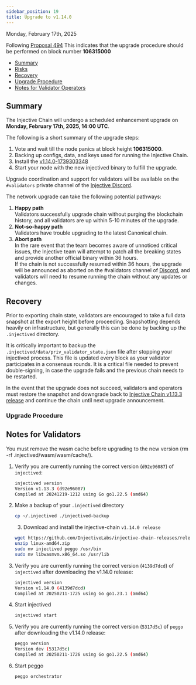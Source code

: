 ```yaml
---
sidebar_position: 19
title: Upgrade to v1.14.0
---
```


Monday, February 17th, 2025

Following [Proposal 494](https://injhub.com/proposals/494/) This indicates that the upgrade procedure should be performed on block number **106315000**

* [Summary](#summary)
* [Risks](#risks)
* [Recovery](#recovery)
* [Upgrade Procedure](#upgrade-procedure)
* [Notes for Validator Operators](#notes-for-validators)

## Summary

The Injective Chain will undergo a scheduled enhancement upgrade on **Monday, February 17th, 2025, 14:00 UTC**.

The following is a short summary of the upgrade steps:

1. Vote and wait till the node panics at block height **106315000**.
2. Backing up configs, data, and keys used for running the Injective Chain.
3. Install the [v1.14.0-1739303348](https://github.com/InjectiveLabs/injective-chain-releases/releases/tag/v1.14.0-1739303348)
4. Start your node with the new injectived binary to fulfill the upgrade.

Upgrade coordination and support for validators will be available on the `#validators` private channel of the [Injective Discord](https://discord.gg/injective).

The network upgrade can take the following potential pathways:

1. **Happy path**\
   Validators successfully upgrade chain without purging the blockchain history, and all validators are up within 5-10 minutes of the upgrade.
2. **Not-so-happy path**\
   Validators have trouble upgrading to the latest Canonical chain.
3. **Abort path**\
   In the rare event that the team becomes aware of unnoticed critical issues, the Injective team will attempt to patch all the breaking states and provide another official binary within 36 hours.\
   If the chain is not successfully resumed within 36 hours, the upgrade will be announced as aborted on the #validators channel of [Discord](https://discord.gg/injective), and validators will need to resume running the chain without any updates or changes.

## Recovery

Prior to exporting chain state, validators are encouraged to take a full data snapshot at the export height before proceeding. Snapshotting depends heavily on infrastructure, but generally this can be done by backing up the `.injectived` directory.

It is critically important to backup the `.injectived/data/priv_validator_state.json` file after stopping your injectived process. This file is updated every block as your validator participates in a consensus rounds. It is a critical file needed to prevent double-signing, in case the upgrade fails and the previous chain needs to be restarted.

In the event that the upgrade does not succeed, validators and operators must restore the snapshot and downgrade back to [Injective Chain v1.13.3 release](https://github.com/InjectiveLabs/injective-chain-releases/releases/tag/release-prod-1734610315) and continue the chain until next upgrade announcement.

### Upgrade Procedure

## Notes for Validators

You must remove the wasm cache before upgrading to the new version (rm -rf .injectived/wasm/wasm/cache/).

1.  Verify you are currently running the correct version (`d92e96087`) of `injectived`:

    ```bash
    injectived version
    Version v1.13.3 (d92e96087)
    Compiled at 20241219-1212 using Go go1.22.5 (amd64)
    ```
2.  Make a backup of your `.injectived` directory

    ```bash
    cp ~/.injectived ./injectived-backup
    ```

    3. Download and install the injective-chain `v1.14.0 release`

    ```bash
    wget https://github.com/InjectiveLabs/injective-chain-releases/releases/download/v1.14.0-1739303348/linux-amd64.zip
    unzip linux-amd64.zip
    sudo mv injectived peggo /usr/bin
    sudo mv libwasmvm.x86_64.so /usr/lib
    ```
3.  Verify you are currently running the correct version (`4139d7dcd`) of `injectived` after downloading the v1.14.0 release:

    ```bash
    injectived version
    Version v1.14.0 (4139d7dcd)
    Compiled at 20250211-1725 using Go go1.23.1 (amd64)
    ```
4.  Start injectived

    ```bash
    injectived start
    ```
5.  Verify you are currently running the correct version (`5317d5c`) of `peggo` after downloading the v1.14.0 release:

    ```bash
    peggo version
    Version dev (5317d5c)
    Compiled at 20250211-1726 using Go go1.22.5 (amd64)
    ```
6.  Start peggo

    ```bash
    peggo orchestrator
    ```
